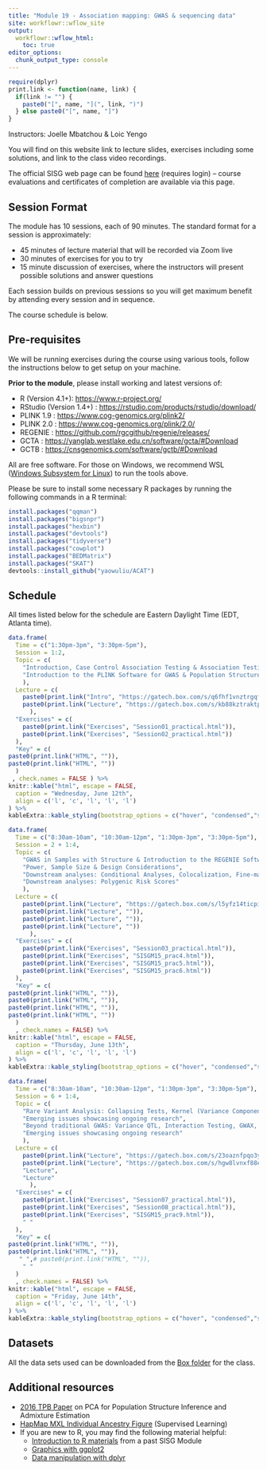```yaml
---
title: "Module 19 - Association mapping: GWAS & sequencing data"
site: workflowr::wflow_site
output:
  workflowr::wflow_html:
    toc: true
editor_options:
  chunk_output_type: console
---
```


```r
require(dplyr)
print.link <- function(name, link) {
  if(link != "") { 
    paste0("[", name, "](", link, ")")
  } else paste0("[", name, "]")
}
```

Instructors: Joelle Mbatchou & Loic Yengo

You will find on this website link to lecture slides, exercises including some solutions, and link to the class video recordings.

The official SISG web page can be found [here](https://sisg.biosciences.gatech.edu/sisg-module-19/) (requires login) – course evaluations and certificates of completion are available via this page.


## Session Format
The module has 10 sessions, each of 90 minutes. The standard format for a session is approximately:

* 45 minutes of lecture material that will be recorded via Zoom live
* 30 minutes of exercises for you to try 
* 15 minute discussion of exercises, where the instructors will present possible solutions and answer questions

Each session builds on previous sessions so you will get maximum benefit by attending every session and in sequence.

The course schedule is below.


## Pre-requisites

We will be running exercises during the course using various tools, follow the instructions below to get setup on your machine.

**Prior to the module**, please install working and latest versions of:

* R (Version 4.1+): 
  <a href="https://www.r-project.org/" target="_blank">https://www.r-project.org/</a>
* RStudio (Version 1.4+) : 
  <a href="https://rstudio.com/products/rstudio/download/" target="_blank">https://rstudio.com/products/rstudio/download/</a>
* PLINK 1.9 : 
  <a href="https://www.cog-genomics.org/plink2/" target="_blank">https://www.cog-genomics.org/plink2/</a>
* PLINK 2.0 : 
  <a href="https://www.cog-genomics.org/plink/2.0/" target="_blank">https://www.cog-genomics.org/plink/2.0/</a>
* REGENIE : 
  <a href="https://github.com/rgcgithub/regenie/releases/" target="_blank">https://github.com/rgcgithub/regenie/releases/</a>
* GCTA : 
  <a href="https://yanglab.westlake.edu.cn/software/gcta/#Download" target="_blank">https://yanglab.westlake.edu.cn/software/gcta/#Download</a>
* GCTB : 
  <a href="https://cnsgenomics.com/software/gctb/#Download" target="_blank">https://cnsgenomics.com/software/gctb/#Download</a>

All are free software. For those on Windows, we recommend WSL ([Windows Subsystem for Linux](https://learn.microsoft.com/en-us/windows/wsl/install)) to run the tools above.

Please be sure to install some necessary R packages by running the following commands in a R terminal:
```r
install.packages("qqman")
install.packages("bigsnpr")
install.packages("hexbin")
install.packages("devtools")
install.packages("tidyverse")
install.packages("cowplot")
install.packages("BEDMatrix")
install.packages("SKAT")
devtools::install_github("yaowuliu/ACAT")
```

## Schedule

All times listed below for the schedule are Eastern Daylight Time (EDT, Atlanta time).

```r
data.frame(
  Time = c("1:30pm-3pm", "3:30pm-5pm"),
  Session = 1:2,
  Topic = c(
    "Introduction, Case Control Association Testing & Association Testing with Quantitative Traits",
    "Introduction to the PLINK Software for GWAS & Population Structure Inference"
    ),
  Lecture = c(
    paste0(print.link("Intro", "https://gatech.box.com/s/q6fhf1vnztrgqfaij9qcjgw4a4c7q8sg"), ", ", print.link("Lecture", "https://gatech.box.com/s/j01hvhc6ezprpg3lljqy55b14c6w3d3n")),
    paste0(print.link("Lecture", "https://gatech.box.com/s/kb88kztraktpv9nxh6wtuo89f8fubd7r"))
      ),
  "Exercises" = c(
    paste0(print.link("Exercises", "Session01_practical.html")),
    paste0(print.link("Exercises", "Session02_practical.html"))
  ),
  "Key" = c(
paste0(print.link("HTML", "")),
paste0(print.link("HTML", ""))
  )
 , check.names = FALSE ) %>%
knitr::kable("html", escape = FALSE, 
  caption = "Wednesday, June 12th", 
  align = c('l', 'c', 'l', 'l', 'l')
) %>%
kableExtra::kable_styling(bootstrap_options = c("hover", "condensed","striped"))
```

```r
data.frame(
  Time = c("8:30am-10am", "10:30am-12pm", "1:30pm-3pm", "3:30pm-5pm"),
  Session = 2 + 1:4,
  Topic = c(
    "GWAS in Samples with Structure & Introduction to the REGENIE Software",
    "Power, Sample Size & Design Considerations",
    "Downstream analyses: Conditional Analyses, Colocalization, Fine-mapping, Gene-based & Pathways Analysis",
    "Downstream analyses: Polygenic Risk Scores"
    ),
  Lecture = c(
    paste0(print.link("Lecture", "https://gatech.box.com/s/l5yfz14ticpiwp5slizrpibr8xmdnp47")),
    paste0(print.link("Lecture", "")),
    paste0(print.link("Lecture", "")),
    paste0(print.link("Lecture", ""))
      ),
  "Exercises" = c(
    paste0(print.link("Exercises", "Session03_practical.html")),
    paste0(print.link("Exercises", "SISGM15_prac4.html")),
    paste0(print.link("Exercises", "SISGM15_prac5.html")),
    paste0(print.link("Exercises", "SISGM15_prac6.html"))
  ),
  "Key" = c(
paste0(print.link("HTML", "")),
paste0(print.link("HTML", "")),
paste0(print.link("HTML", "")),
paste0(print.link("HTML", ""))
  )
  , check.names = FALSE) %>%
knitr::kable("html", escape = FALSE, 
  caption = "Thursday, June 13th", 
  align = c('l', 'c', 'l', 'l', 'l')
) %>%
kableExtra::kable_styling(bootstrap_options = c("hover", "condensed","striped"))
```

```r
data.frame(
  Time = c("8:30am-10am", "10:30am-12pm", "1:30pm-3pm", "3:30pm-5pm"),
  Session = 6 + 1:4,
  Topic = c(
    "Rare Variant Analysis: Collapsing Tests, Kernel (Variance Component) Tests and Omnibus Tests",
    "Emerging issues showcasing ongoing research",
    "Beyond traditional GWAS: Variance QTL, Interaction Testing, GWAX, Time-to-event, Multi-trait analysis",
    "Emerging issues showcasing ongoing research"
    ),
  Lecture = c(
    paste0(print.link("Lecture", "https://gatech.box.com/s/23oaznfpqo3yednenbp43c1dg3idi9jv")),
    paste0(print.link("Lecture", "https://gatech.box.com/s/hgw8lvnxf88ecmasxa9v0ypa5tjm1oiq")),
    "Lecture",
    "Lecture" 
      ),
  "Exercises" = c(
    paste0(print.link("Exercises", "Session07_practical.html")),
    paste0(print.link("Exercises", "Session08_practical.html")),
    paste0(print.link("Exercises", "SISGM15_prac9.html")),
    " "
  ),
  "Key" = c(
paste0(print.link("HTML", "")),
paste0(print.link("HTML", "")),
   " ",# paste0(print.link("HTML", "")),
    " "
  )
  , check.names = FALSE) %>%
knitr::kable("html", escape = FALSE, 
  caption = "Friday, June 14th", 
  align = c('l', 'c', 'l', 'l', 'l')
) %>%
kableExtra::kable_styling(bootstrap_options = c("hover", "condensed","striped"))
```


## Datasets

All the data sets used can be downloaded from the [Box folder](https://gatech.box.com/s/l9rfqhs8v4o9j8bm9qg6conm4zax7rnp) for the class.

## Additional resources

* [2016 TPB Paper](https://faculty.washington.edu/tathornt/sisg/Zheng_Weir_Eigenanalysis_TPB_2016.pdf) on PCA for Population Structure Inference and Admixture Estimation
* [HapMap MXL Individual Ancestry Figure](https://faculty.washington.edu/tathornt/sisg/HapMapMXL_Ancestry_Supervised.pdf) (Supervised Learning)
* If you are new to R, you may find the following material helpful:
  * [Introduction to R materials](https://faculty.washington.edu/kenrice/rintro/) from a past SISG Module
  * [Graphics with ggplot2](https://ggplot2.tidyverse.org/)
  * [Data manipulation with dplyr](http://dplyr.tidyverse.org/)

